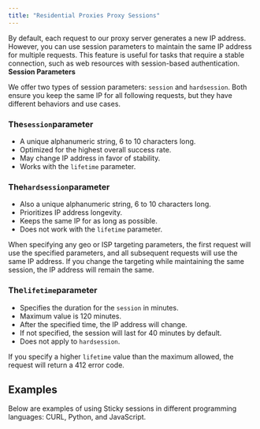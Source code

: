 ```yaml
---
title: "Residential Proxies Proxy Sessions"
---
```


By default, each request to our proxy server generates a new IP address. However, you can use session parameters to maintain the same IP address for multiple requests. This feature is useful for tasks that require a stable connection, such as web resources with session-based authentication.\
**Session Parameters**

We offer two types of session parameters: `session` and `hardsession`. Both ensure you keep the same IP for all following requests, but they have different behaviors and use cases.

### The`session`parameter

- A unique alphanumeric string, 6 to 10 characters long.
- Optimized for the highest overall success rate.
- May change IP address in favor of stability.
- Works with the `lifetime` parameter.

### The`hardsession`parameter

- Also a unique alphanumeric string, 6 to 10 characters long.
- Prioritizes IP address longevity.
- Keeps the same IP for as long as possible.
- Does not work with the `lifetime` parameter.

When specifying any geo or ISP targeting parameters, the first request will use the specified parameters, and all subsequent requests will use the same IP address. If you change the targeting while maintaining the same session, the IP address will remain the same.

### The`lifetime`parameter

- Specifies the duration for the `session` in minutes.
- Maximum value is 120 minutes.
- After the specified time, the IP address will change.
- If not specified, the session will last for 40 minutes by default.
- Does not apply to `hardsession`.

If you specify a higher `lifetime` value than the maximum allowed, the request will return a 412 error code.

## **Examples**

Below are examples of using Sticky sessions in different programming languages: CURL, Python, and JavaScript.

<Tabs>
  <Tab title="CURL">
    
  </Tab>
  <Tab title="Python">
    
  </Tab>
  <Tab title="Javascript">
    
  </Tab>
</Tabs>
